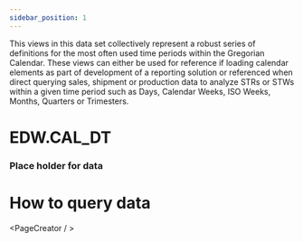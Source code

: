 ```yaml
---
sidebar_position: 1
---
```


<!-- import {QueryScroller} from '../../src/components/QueryScroller' -->


This views in this data set collectively represent a robust series of definitions for the most often used time periods within the Gregorian Calendar. These views can either be used for reference if loading calendar elements as part of development of a reporting solution or referenced when direct querying sales, shipment or production data to analyze STRs or STWs within a given time period such as Days, Calendar Weeks, ISO Weeks, Months, Quarters or Trimesters.

# EDW.CAL_DT
<LiveDemo />

### Place holder for data

# How to query data

<!-- export const text = 'This is the most granular and most dynamic of the Calendar views that defines each Date on the calendar. For nearly any possible query requiring or including a date, this should be the primary view referenced. It includes a wealth of attributes about a given Date including corresponding time frames from the prior year for quick year over year analysis.' -->

<PageCreator / >
